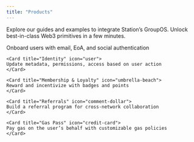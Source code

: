 ```yaml
---
title: "Products"
---
```


Explore our guides and examples to integrate Station’s GroupOS. Unlock best-in-class Web3 primitives in a few minutes. 

<CardGroup cols={2}>
    <Card Onboardi="Onboarding" icon="shield-alt">
    Onboard users with email, EoA, and social authentication
    </Card>

    <Card title="Identity" icon="user">
    Update metadata, permissions, access based on user action
    </Card>

    <Card title="Membership & Loyalty" icon="umbrella-beach">
    Reward and incentivize with badges and points
    </Card>

    <Card title="Referrals" icon="comment-dollar">
    Build a referral program for cross-network collaboration
    </Card>

    <Card title="Gas Pass" icon="credit-card">
    Pay gas on the user’s behalf with customizable gas policies
    </Card>
</CardGroup>